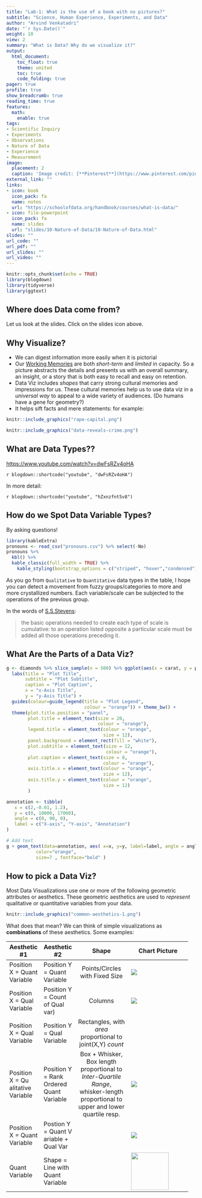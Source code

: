 ```yaml
---
title: "Lab-1: What is the use of a book with no pictures?"
subtitle: "Science, Human Experience, Experiments, and Data"
author: "Arvind Venkatadri"
date: "`r Sys.Date()`"
weight: 10
view: 2
summary: "What is Data? Why do we visualize it?"
output:
  html_document:
    toc_float: true
    theme: united
    toc: true
    code_folding: true
pager: true
profile: true
show_breadcrumb: true
reading_time: true
features:
  math:
    enable: true
tags:
- Scientific Inquiry
- Experiments
- Observations
- Nature of Data
- Experience
- Measurement
image:
  placement: 2
  caption: 'Image credit: [**Pinterest**](https://www.pinterest.com/pin/130604457932666664/)'
external_link: ""
links:
- icon: book
  icon_pack: fa
  name: notes
  url: "https://schoolofdata.org/handbook/courses/what-is-data/"
- icon: file-powerpoint
  icon_pack: fa
  name: slides
  url: "slides/10-Nature-of-Data/10-Nature-of-Data.html"
slides: ""
url_code: ""
url_pdf: ""
url_slides: ""
url_video: ""
---
```


```r
knitr::opts_chunk$set(echo = TRUE)
library(blogdown)
library(tidyverse)
library(ggtext)
```

## Where does Data come from?

Let us look at the slides. Click on the slides icon above.

## Why Visualize?

-   We can digest information more easily when it is pictorial
-   Our [Working
    Memories](https://www.understood.org/en/articles/working-memory-what-it-is-and-how-it-works)
    are both *short-term* and *limited* in capacity. So a picture
    abstracts the details and presents us with an overall summary, an
    insight, or a story that is both easy to recall and easy on
    retention.\
-   Data Viz includes *shapes* that carry strong cultural memories and
    impressions for us. These cultural memories help us to use data viz
    in a *universal way* to appeal to a wide variety of audiences. (Do
    humans have a gene for geometry?)
-   It helps sift facts and mere statements: for example:

```r
knitr::include_graphics("rape-capital.png")

```

```r
knitr::include_graphics("data-reveals-crime.png")

```

## What are Data Types??

<https://www.youtube.com/watch?v=dwFsRZv4oHA>

`r blogdown::shortcode("youtube", "dwFsRZv4oHA")`

In more detail:

`r blogdown::shortcode("youtube", "hZxnzfnt5v8")`

## How do we Spot Data Variable Types?

By asking questions!


```r
library(kableExtra)
pronouns <- read_csv("pronouns.csv") %>% select(-No)
pronouns %>%
  kbl() %>% 
  kable_classic(full_width = TRUE) %>% 
    kable_styling(bootstrap_options = c("striped", "hover","condensed"))


```



As you go from `Qualitative` to `Quantitative` data types in the table,
I hope you can detect a movement from fuzzy groups/categories to more
and more crystallized numbers. Each variable/scale can be subjected to
the operations of the previous group. 

In the words of [S.S.Stevens](https://stats.idre.ucla.edu/other/mult-pkg/whatstat/what-is-the-difference-between-categorical-ordinal-and-interval-variables/):

> the basic operations needed to create each type of scale is
> cumulative: to an operation listed opposite a particular scale must be
> added all those operations preceding it.

## What Are the Parts of a Data Viz?

```r

g <- diamonds %>% slice_sample(n = 500) %>% ggplot(aes(x = carat, y = price, colour = cut)) + geom_point() +
  labs(title = "Plot Title", 
       subtitle = "Plot Subtitle",
       caption = "Plot Caption",
       x = "x-Axis Title",
       y = "y-Axis Title") + 
  guides(colour=guide_legend(title = "Plot Legend", 
                             colour = "orange")) + theme_bw() +
  theme(plot.title.position = "panel",
        plot.title = element_text(size = 20, 
                                  colour = "orange"),
        legend.title = element_text(colour = "orange", 
                                    size = 12),
        panel.background = element_rect(fill = "white"),
        plot.subtitle = element_text(size = 12, 
                                     colour = "orange"),
        plot.caption = element_text(size = 8, 
                                    colour = "orange"),
        axis.title.x = element_text(colour = "orange", 
                                    size = 12),
        axis.title.y = element_text(colour = "orange", 
                                    size = 12)
        )

annotation <- tibble(
   x = c(2,-0.01, 1.2),
   y = c(0, 10000, 17000),
   angle = c(0, 90, 0), 
   label = c("X-axis", "Y-axis", "Annotation")
)

# Add text
g + geom_text(data=annotation, aes( x=x, y=y, label=label, angle = angle),                 , 
           color="orange", 
           size=7 , fontface="bold" )
```

## How to pick a Data Viz?

Most Data Visualizations use one or more of the following geometric
attributes or aesthetics. These geometric aesthetics are used to
*represent* qualitative or quantitative variables from your data.

```r
knitr::include_graphics("common-aesthetics-1.png")
```

What does that mean? We can think of simple visualizations as
**combinations** of these aesthetics. Some examples:

+-----------+-----------+--------------------+-----------------------+
| Aesthetic | Aesthetic | Shape              | Chart Picture         |
| #1        | #2        |                    |                       |
+===========+===========+:==================:+=======================+
| Position  | Position  | Points/Circles     | <img src="h           |
| X = Quant | Y = Quant | with Fixed Size    | ttps://img.icons8.com |
| Variable  | Variable  |                    | /ios-filled/100/00000 |
|           |           |                    | 0/scatter-plot.png"/> |
+-----------+-----------+--------------------+-----------------------+
| Position  | Position  | Columns            | <img src              |
| X = Qual  | Y = Count |                    | ="https://img.icons8. |
| Variable  | of Qual   |                    | com/material/100/0000 |
|           | var)      |                    | 00/futures--v1.png"/> |
+-----------+-----------+--------------------+-----------------------+
| Position  | Position  | Rectangles, with   | <img s                |
| X = Qual  | Y = Qual  | *area*             | rc="https://img.icons |
| Variable  | Variable  | proportional to    | 8.com/windows/100/000 |
|           |           | joint(X,Y) *count* | 000/modern-art.png"/> |
+-----------+-----------+--------------------+-----------------------+
| Position  | Position  | Box + Whisker, Box | <img src="https://im  |
| X =       | Y = Rank  | length             | g.icons8.com/external |
| Qu        | Ordered   | proportional to    | -icongeek26-glyph-ico |
| alitative | Quant     | *Inter-Quartile    | ngeek26/100/000000/ex |
| Variable  | Variable  | Range*,            | ternal-plot-data-anal |
|           |           | whisker-length     | ytics-icongeek26-glyp |
|           |           | proportional to    | h-icongeek26-1.png"/> |
|           |           | upper and lower    |                       |
|           |           | quartile resp.     |                       |
+-----------+-----------+--------------------+-----------------------+
| Position  | Postion Y |                    | <img src=             |
| X = Quant | = Quant   |                    | "https://img.icons8.c |
| Variable  | V         |                    | om/ios-filled/100/000 |
|           | ariable + |                    | 000/area-chart.png"/> |
|           | Qual Var  |                    |                       |
+-----------+-----------+--------------------+-----------------------+
| Quant     | Shape =   |                    | ![](https://img.      |
| Variable  | Line with |                    | icons8.com/material/2 |
|           | Quant     |                    | 4/000000/combo-chart- |
|           | Variable  |                    | -v1.png){width="100"} |
+-----------+-----------+--------------------+-----------------------+
